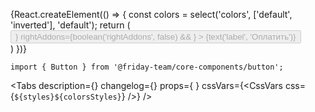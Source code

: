 



<Meta
    title='Компоненты/Button'
    component={Button}
/>


<!-- Canvas -->


<Story name='Button'>
    {React.createElement(() => {
        const colors = select('colors', ['default', 'inverted'], 'default');
        return (
            <div style={{
                backgroundColor: colors === 'inverted' ? 'var(--color-light-bg-primary-inverted)' : 'transparent',
                padding: '8px',
                position: 'absolute',
                top: 0,
                left: 0,
                right: 0,
                bottom: 0,
            }}>
                <Button
                    view={select('view', VIEWS, 'primary')}
                    colors={colors}
                    size={select('size', SIZES, 'm')}
                    href={text('href', '')}
                    loading={boolean('loading')}
                    disabled={boolean('disabled', false)}
                    block={boolean('block', false)}
                    nowrap={boolean('nowrap', false)}
                    leftAddons={boolean('leftAddons', false) && <StarMIcon />}
                    rightAddons={boolean('rightAddons', false) && <StarMIcon />}
                >
                    {text('label', 'Оплатить')}
                </Button>
            </div>
        )
    })}
</Story>


<!-- Docs -->

<ComponentHeader
    name='Button'
    version={version}
    stage={3}
/>

```tsx
import { Button } from '@friday-team/core-components/button';
```

<Tabs
    description={<Description />}
    changelog={<Changelog />}
    props={<Props of={Button} /> }
    cssVars={<CssVars css={`${styles}${colorsStyles}`} />}
/>
